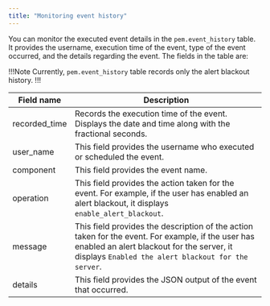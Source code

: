 ```yaml
---
title: "Monitoring event history"
---
```


You can monitor the executed event details in the `pem.event_history` table. It provides the username, execution time of the event, type of the event occurred, and the details regarding the event. The fields in the table are:

!!!Note
Currently, `pem.event_history` table records only the alert blackout history.
!!!

| Field name    | Description                                                                                                                                                                                            |
|---------------|--------------------------------------------------------------------------------------------------------------------------------------------------------------------------------------------------------|
| recorded_time | Records the execution time of the event. Displays the date and time along with the fractional seconds.                                                                                   |
| user_name     | This field provides the username who executed or scheduled the event.                                                                                                                                  |
| component     | This field provides the event name.                                                                                                                                                                    |
| operation     | This field provides the action taken for the event. For example, if the user has enabled an alert blackout, it displays `enable_alert_blackout`.                                                       |
| message       | This field provides the description of the action taken for the event. For example, if the user has enabled an alert blackout for the server, it displays `Enabled the alert blackout for the server`. |
| details       | This field provides the JSON output of the event that occurred.                                                                                                                                        |
